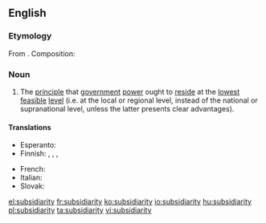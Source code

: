 ==English==
{{wikipedia}}

===Etymology===
From {{etyl|la|en}} {{m|la|subsidiarius}}. Composition: {{suffix|subsidiary|ity|lang=en}}

===Noun===
{{en-noun|-|subsidiarities}}

# The [[principle]] that [[government]] [[power]] ought to [[reside]] at the [[lowest]] [[feasible]] [[level]] (i.e. at the local or regional level, instead of the national or supranational level, unless the latter presents clear advantages).

====Translations====
{{trans-top|principle}}
* Esperanto: {{t|eo|subsidiareco}}
* Finnish: {{t|fi|subsidiariteetti}}, {{t|fi|subsidiariteettiperiaate}}, {{t|fi|läheisyysperiaate}}, {{t|fi|toissijaisuusperiaaate}}
{{trans-mid}}
* French: {{t+|fr|subsidiarité|f}}
* Italian: {{t+|it|sussidiarietà|f}}
* Slovak: {{t|sk|subsidiarita|f}}
{{trans-bottom}}

[[el:subsidiarity]]
[[fr:subsidiarity]]
[[ko:subsidiarity]]
[[io:subsidiarity]]
[[hu:subsidiarity]]
[[pl:subsidiarity]]
[[ta:subsidiarity]]
[[vi:subsidiarity]]